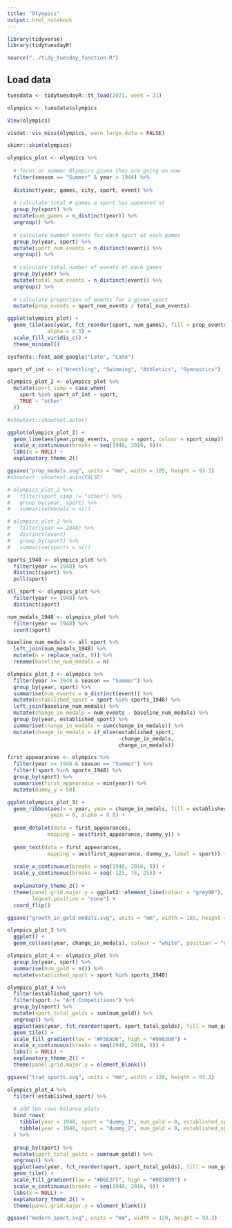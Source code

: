 ```yaml
---
title: "Olympics"
output: html_notebook
---
```


```r
library(tidyverse)
library(tidytuesdayR)

source("../tidy_tuesday_function.R")
```
## Load data

```r
tuesdata <- tidytuesdayR::tt_load(2021, week = 31)

olympics <- tuesdata$olympics

View(olympics)
```

```r
visdat::vis_miss(olympics, warn_large_data = FALSE)
```
```r
skimr::skim(olympics)
```

```r
olympics_plot <- olympics %>% 
  
  # focus on summer Olympics given they are going on now
  filter(season == "Summer" & year > 1944) %>% 
  
  distinct(year, games, city, sport, event) %>% 
  
  # calculate total # games a sport has appeared at
  group_by(sport) %>% 
  mutate(num_games = n_distinct(year)) %>% 
  ungroup() %>% 
  
  # calculate number events for each sport at each games
  group_by(year, sport) %>% 
  mutate(sport_num_events = n_distinct(event)) %>% 
  ungroup() %>% 
  
  # calculate total number of events at each games
  group_by(year) %>% 
  mutate(total_num_events = n_distinct(event)) %>% 
  ungroup() %>% 
  
  # calculate proportion of events for a given sport
  mutate(prop_events = sport_num_events / total_num_events)

ggplot(olympics_plot) +
  geom_tile(aes(year, fct_reorder(sport, num_games), fill = prop_events),
             alpha = 0.5) +
  scale_fill_viridis_c() +
  theme_minimal()
```
```r
sysfonts::font_add_google("Lato", "Lato")
```


```r
sport_of_int <- c("Wrestling", "Swimming", "Athletics", "Gymnastics")

olympics_plot_2 <- olympics_plot %>% 
  mutate(sport_simp = case_when(
    sport %in% sport_of_int ~ sport,
    TRUE ~ "other"
  ))

#showtext::showtext.auto()

ggplot(olympics_plot_2) +
  geom_line(aes(year,prop_events, group = sport, colour = sport_simp)) +
  scale_x_continuous(breaks = seq(1948, 2016, 8))+
  labs(x = NULL) +
  explanatory_theme_2()

ggsave("prop_medals.svg", units = "mm", width = 185, height = 93.3)
#showtext::showtext.auto(FALSE)
```

```r
# olympics_plot_2 %>% 
#   filter(sport_simp != "other") %>% 
#   group_by(year, sport) %>% 
#   summarise(medals = n())

# olympics_plot_2 %>% 
#   filter(year == 1948) %>% 
#   distinct(event)
#   group_by(sport) %>% 
#   summarise(sports = n())
```

```r
sports_1948 <- olympics_plot %>% 
  filter(year == 1948) %>% 
  distinct(sport) %>% 
  pull(sport)

all_sport <- olympics_plot %>% 
  filter(year >= 1948) %>% 
  distinct(sport) 

num_medals_1948 <- olympics_plot %>% 
  filter(year == 1948) %>% 
  count(sport)

baseline_num_medals <- all_sport %>% 
  left_join(num_medals_1948) %>% 
  mutate(n = replace_na(n, 0)) %>% 
  rename(baseline_num_medals = n)

olympics_plot_3 <- olympics %>% 
  filter(year >= 1948 & season == "Summer") %>% 
  group_by(year, sport) %>% 
  summarise(num_events = n_distinct(event)) %>% 
  mutate(established_sport = sport %in% sports_1948) %>% 
  left_join(baseline_num_medals) %>% 
  mutate(change_in_medals = num_events - baseline_num_medals) %>% 
  group_by(year, established_sport) %>% 
  summarise(change_in_medals = sum(change_in_medals)) %>% 
  mutate(change_in_medals = if_else(established_sport,
                                    -change_in_medals,
                                    change_in_medals))

first_appearances <- olympics %>% 
  filter(year >= 1948 & season == "Summer") %>% 
  filter(!sport %in% sports_1948) %>% 
  group_by(sport) %>% 
  summarise(first_appearance = min(year)) %>% 
  mutate(dummy_y = 50)

ggplot(olympics_plot_3) +
  geom_ribbon(aes(x = year, ymax = change_in_medals, fill = established_sport),
              ymin = 0, alpha = 0.8) +
  
  geom_dotplot(data = first_appearances,
             mapping = aes(first_appearance, dummy_y)) +
  
  geom_text(data = first_appearances,
             mapping = aes(first_appearance, dummy_y, label = sport)) +
  
  scale_x_continuous(breaks = seq(1948, 2016, 8)) +
  scale_y_continuous(breaks = seq(-125, 75, 25)) +
  
  explanatory_theme_2() +
  theme(panel.grid.major.y = ggplot2::element_line(colour = "grey90"),
        legend.position = "none") +
  coord_flip()

ggsave("growth_in_gold medals.svg", units = "mm", width = 185, height = 93.3)

```
```r
olympics_plot_3 %>% 
  ggplot() +
  geom_col(aes(year, change_in_medals), colour = "white", position = "dodge")

```

```r
olympics_plot_4 <- olympics_plot %>% 
  group_by(year, sport) %>% 
  summarise(num_gold = n()) %>% 
  mutate(established_sport = sport %in% sports_1948)

olympics_plot_4 %>% 
  filter(established_sport) %>% 
  filter(sport != "Art Competitions") %>% 
  group_by(sport) %>% 
  mutate(sport_total_golds = sum(num_gold)) %>% 
  ungroup() %>% 
  ggplot(aes(year, fct_reorder(sport, sport_total_golds), fill = num_gold)) +
  geom_tile() +
  scale_fill_gradient(low = "#F5EAD6", high = "#996300") +
  scale_x_continuous(breaks = seq(1948, 2016, 8)) +
  labs(x = NULL) +
  explanatory_theme_2() +
  theme(panel.grid.major.y = element_blank())

ggsave("trad_sports.svg", units = "mm", width = 120, height = 93.3)
```

```r
olympics_plot_4 %>% 
  filter(!established_sport) %>% 
  
  # add two rows balance plots
  bind_rows(
    tibble(year = 1948, sport = "dummy_1", num_gold = 0, established_sport = TRUE),
    tibble(year = 1948, sport = "dummy_2", num_gold = 0, established_sport = TRUE)
  ) %>% 
  
  group_by(sport) %>% 
  mutate(sport_total_golds = sum(num_gold)) %>% 
  ungroup() %>% 
  ggplot(aes(year, fct_reorder(sport, sport_total_golds), fill = num_gold)) +
  geom_tile() +
  scale_fill_gradient(low = "#D6E2F5", high = "#003B99") +
  scale_x_continuous(breaks = seq(1948, 2016, 8)) +
  labs(x = NULL) +
  explanatory_theme_2() +
  theme(panel.grid.major.y = element_blank())

ggsave("modern_sport.svg", units = "mm", width = 120, height = 93.3)
```

